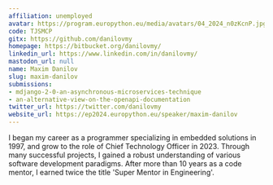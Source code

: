 ```yaml
---
affiliation: unemployed
avatar: https://program.europython.eu/media/avatars/04_2024_n0zKcnP.jpg
code: TJSMCP
gitx: https://github.com/danilovmy
homepage: https://bitbucket.org/danilovmy/
linkedin_url: https://www.linkedin.com/in/danilovmy/
mastodon_url: null
name: Maxim Danilov
slug: maxim-danilov
submissions:
- mdjango-2-0-an-asynchronous-microservices-technique
- an-alternative-view-on-the-openapi-documentation
twitter_url: https://twitter.com/danilovmy
website_url: https://ep2024.europython.eu/speaker/maxim-danilov
---
```


I began my career as a programmer specializing in embedded solutions in 1997, and grow to the role of Chief Technology Officer in 2023. Through many successful projects, I gained a robust understanding of various software development paradigms. After more than 10 years as a code mentor, I earned twice the title 'Super Mentor in Engineering'.
